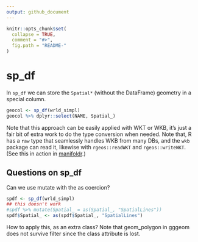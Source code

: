 ```yaml
---
output: github_document
---
```


<!-- README.md is generated from README.Rmd. Please edit that file -->

```r
knitr::opts_chunk$set(
  collapse = TRUE,
  comment = "#>",
  fig.path = "README-"
)
```

# sp_df

In `sp_df` we can store the `Spatial*` (without the DataFrame) geometry in a special column. 

```r
geocol <- sp_df(wrld_simpl)
geocol %>% dplyr::select(NAME, Spatial_)
```

Note that this approach can be easily applied with WKT or WKB, it's just a fair bit of extra work to do the type conversion when needed. Note that, R has a `raw` type that seamlessly handles WKB from many DBs, and the `wkb` package can read it, likewise with `rgeos::readWKT` and `rgeos::writeWKT`. (See this in action in [manifoldr](https://github.com/mdsumner/manifoldr).)

## Questions on sp_df


Can we use mutate with the as coercion? 

```r
spdf <- sp_df(wrld_simpl)
## this doesn't work
#spdf %>% mutate(Spatial_ = as(Spatial_, "SpatialLines"))
spdf$Spatial_ <- as(spdf$Spatial_, "SpatialLines")
```

How to apply this, as an extra class? Note that geom_polygon in gggeom does not survive filter since the class attribute is lost. 
